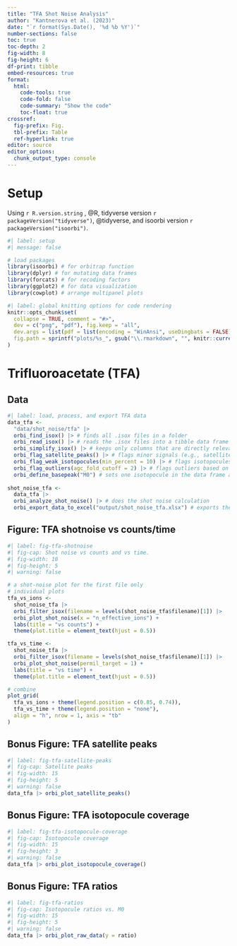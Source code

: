 ```yaml
---
title: "TFA Shot Noise Analysis"
author: "Kantnerova et al. (2023)"
date: "`r format(Sys.Date(), '%d %b %Y')`"
number-sections: false
toc: true
toc-depth: 2
fig-width: 8
fig-height: 6
df-print: tibble
embed-resources: true
format:
  html:
    code-tools: true
    code-fold: false
    code-summary: "Show the code"
    toc-float: true
crossref:
  fig-prefix: Fig.
  tbl-prefix: Table
  ref-hyperlink: true
editor: source
editor_options:
  chunk_output_type: console
---
```


# Setup

Using `r R.version.string` , @R, tidyverse version `r packageVersion("tidyverse")`, @tidyverse, and isoorbi version `r packageVersion("isoorbi")`.

```r
#| label: setup
#| message: false

# load packages
library(isoorbi) # for orbitrap function
library(dplyr) # for mutating data frames
library(forcats) # for recoding factors
library(ggplot2) # for data visualization
library(cowplot) # arrange multipanel plots
```

```r
#| label: global knitting options for code rendering
knitr::opts_chunk$set(
  collapse = TRUE, comment = "#>",
  dev = c("png", "pdf"), fig.keep = "all",
  dev.args = list(pdf = list(encoding = "WinAnsi", useDingbats = FALSE)),
  fig.path = sprintf("plots/%s_", gsub("\\.rmarkdown", "", knitr::current_input()))
)
```

# Trifluoroacetate (TFA)

## Data

```r
#| label: load, process, and export TFA data
data_tfa <- 
  "data/shot_noise/tfa" |>
  orbi_find_isox() |> # finds all .isox files in a folder
  orbi_read_isox() |> # reads the .isox files into a tibble data frame
  orbi_simplify_isox() |> # keeps only columns that are directly relevant for isotopocule ratio analysis
  orbi_flag_satellite_peaks() |> # flags minor signals (e.g., satellite peaks) that were reported by IsoX
  orbi_flag_weak_isotopocules(min_percent = 10) |> # flags isotopocules that are not consistently detected in most scans
  orbi_flag_outliers(agc_fold_cutoff = 2) |> # flags outliers based on a TIC x IT criteria
  orbi_define_basepeak("M0") # sets one isotopocule in the data frame as the base peak (ratio denominator)
  
shot_noise_tfa <- 
  data_tfa |>
  orbi_analyze_shot_noise() |> # does the shot noise calculation
  orbi_export_data_to_excel("output/shot_noise_tfa.xlsx") # exports the final dataset into an Excel file
```


## Figure: TFA shotnoise vs counts/time

```r
#| label: fig-tfa-shotnoise
#| fig-cap: Shot noise vs counts and vs time.
#| fig-width: 10
#| fig-height: 5
#| warning: false

# a shot-noise plot for the first file only
# individual plots
tfa_vs_ions <-
  shot_noise_tfa |>
  orbi_filter_isox(filename = levels(shot_noise_tfa$filename)[1]) |>
  orbi_plot_shot_noise(x = "n_effective_ions") +
  labs(title = "vs counts") +
  theme(plot.title = element_text(hjust = 0.5))

tfa_vs_time <-
  shot_noise_tfa |>
  orbi_filter_isox(filename = levels(shot_noise_tfa$filename)[1]) |>
  orbi_plot_shot_noise(permil_target = 1) +
  labs(title = "vs time") +
  theme(plot.title = element_text(hjust = 0.5))

# combine
plot_grid(
  tfa_vs_ions + theme(legend.position = c(0.85, 0.74)), 
  tfa_vs_time + theme(legend.position = "none"),
  align = "h", nrow = 1, axis = "tb"
)
```

## Bonus Figure: TFA satellite peaks

```r
#| label: fig-tfa-satellite-peaks
#| fig-cap: Satellite peaks
#| fig-width: 15
#| fig-height: 5
#| warning: false
data_tfa |> orbi_plot_satellite_peaks()
```

## Bonus Figure: TFA isotopocule coverage

```r
#| label: fig-tfa-isotopocule-coverage
#| fig-cap: Isotopocule coverage
#| fig-width: 15
#| fig-height: 3
#| warning: false
data_tfa |> orbi_plot_isotopocule_coverage()
```

## Bonus Figure: TFA ratios

```r
#| label: fig-tfa-ratios
#| fig-cap: Isotopocule ratios vs. M0
#| fig-width: 15
#| fig-height: 5
#| warning: false
data_tfa |> orbi_plot_raw_data(y = ratio)
```

